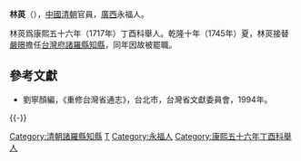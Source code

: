 '''林菼'''（{{bd|？||？||}}），[[中國|中國]][[清朝|清朝]]官員，[[廣西|廣西]]永福人。

林菼爲康熙五十六年（1717年）丁酉科舉人。乾隆十年（1745年）夏，林菼接替[[嚴暻|嚴暻]]擔任[[台灣府|台灣府]][[諸羅縣|諸羅縣]][[知縣|知縣]]，同年因故被罷職。

==參考文獻==
*劉寧顏編，《重修台灣省通志》，台北市，台灣省文獻委員會，1994年。

{{-}}
{{start box}}
{{s-off}}
{{succession box|[[嚴暻|嚴暻]]|[[周緝敬|周緝敬]]|[[臺灣府|臺灣府]][[諸羅縣|諸羅縣]][[知縣|知縣]]|<small>乾隆十年（1745年）上任</small>}}
{{end box}}

[[Category:清朝諸羅縣知縣|Category:清朝諸羅縣知縣]]
[[Category:林姓|T]]
[[Category:永福人|Category:永福人]]
[[Category:康熙五十六年丁酉科舉人|Category:康熙五十六年丁酉科舉人]]